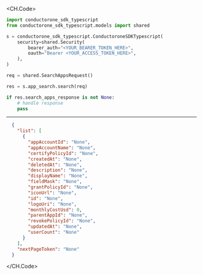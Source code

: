 
<CH.Code>
```python Search.py
import conductorone_sdk_typescript
from conductorone_sdk_typescript.models import shared

s = conductorone_sdk_typescript.ConductoroneSDKTypescript(
    security=shared.Security(
        bearer_auth="<YOUR_BEARER_TOKEN_HERE>",
        oauth="Bearer <YOUR_ACCESS_TOKEN_HERE>",
    ),
)

req = shared.SearchAppsRequest()

res = s.app_search.search(req)

if res.search_apps_response is not None:
    # handle response
    pass

```
---

```json Example Response
  {
    "list": [
      {
        "appAccountId": "None",
        "appAccountName": "None",
        "certifyPolicyId": "None",
        "createdAt": "None",
        "deletedAt": "None",
        "description": "None",
        "displayName": "None",
        "fieldMask": "None",
        "grantPolicyId": "None",
        "iconUrl": "None",
        "id": "None",
        "logoUri": "None",
        "monthlyCostUsd": 0,
        "parentAppId": "None",
        "revokePolicyId": "None",
        "updatedAt": "None",
        "userCount": "None"
      }
    ],
    "nextPageToken": "None"
  }
```
</CH.Code>
